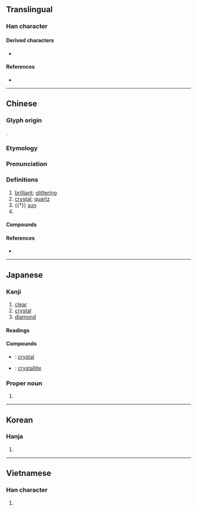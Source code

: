 {{also|品}}
{{character info}}
==Translingual==
{{stroke order|strokes=12}}

===Han character===
{{Han char|rn=72|rad=日|as=08|sn=12|four=60660|canj=AAA|ids=⿱日昍}}

====Derived characters====
* {{l|mul|[[𨼗]], [[𭲟]], [[𨗏]], [[橸]], [[𤩜]], [[𣊖]], [[𪱈]], [[曐]], [[曑]], [[𬁬]], [[曟]], [[曡]], [[㬪]], [[蕌]], [[𩅟]], [[𦣖]]}}

====References====
* {{Han ref|kx=0497.060|dkj=14000|dj=0863.140|hdz=21518.100|uh=6676|ud=26230|bh=B4B9|bd=46265}}

----

==Chinese==
{{zh-forms}}

===Glyph origin===
{{zh-etym-triple|日|sun}}.

===Etymology===
{{rfe|zh}}

===Pronunciation===
{{zh-pron
|m=jīng
|m-s=
|c=zing1
|c-t=den1
|g=
|h=pfs=chîn
|j=
|mb=céng
|md=cĭng
|mn=cheng/chiⁿ/twvk:cheⁿ
|mn_note=cheng - literary; chiⁿ/cheⁿ - vernacular
|mn-t=zian1
|w=
|x=
|mc=y
|oc=y
|cat=n,a
}}

===Definitions===
{{zh-hanzi}}

# [[brilliant]]; [[glittering]]
# [[crystal]]; [[quartz]]
# {{†}} [[sun]]
# {{name obor|zh|ja|晶|xlit=Akira|type=unisex given name}}

====Compounds====
{{zh-der|二軸晶|亮晶晶|假晶|偉晶岩|光電晶體|冰晶|包晶反應|墨晶|微晶|晶亮|晶化|晶帶|晶晶|晶晶亮亮|晶片|晶狀體|晶瑩|晶瑩剔透|晶盤|晶粒生長|晶系|晶軸|晶面|晶體|晶體管|正方晶系|水晶|水晶塔|水晶婚|水晶宮|水晶床|水晶毬|水晶燈籠|水晶體|水晶鹽|液晶|液晶窗|矽晶片|粉晶|紅晶|紫水晶|結晶|結晶岩|結晶玻璃|結晶體|茶晶|藍晶|藍晶晶|藍晶石|血晶|重晶石|電晶體|黃晶|黑晶}}

====References====
* {{thcwdq}}

----

==Japanese==

===Kanji===
{{ja-kanji|grade=c|rs=日08}}

# [[clear]]
# [[crystal]]
# [[diamond]]

====Readings====
{{ja-readings
|goon=しょう<しやう
|kanon=せい
|kun=あき-らか
|nanori=あき, あきら, てる, まさ
}}

====Compounds====
{{der-top|Compounds}}
* {{ja-r|結晶|けっしょう}}: [[crystal]]
* {{ja-r|晶子|しょうし}}: [[crystallite]]
{{der-bottom}}

===Proper noun===
{{ja-pos|あきら|proper}}

# {{given name|ja|unisex|sort=あきら}}

----

==Korean==

===Hanja===
{{ko-hanja|hangeul=정|eumhun=|rv=jeong|mr=chŏng|y=ceng}}

# {{rfdef|ko|sort=日08}}

----

==Vietnamese==

===Han character===
{{vi-readings|reading=tinh|rs=日08}}

# {{rfdef|vi|sort=日08}}